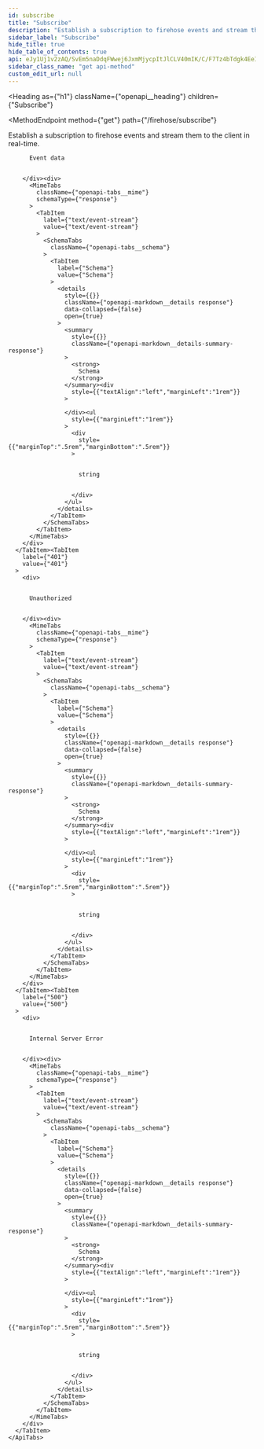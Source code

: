 ```yaml
---
id: subscribe
title: "Subscribe"
description: "Establish a subscription to firehose events and stream them to the client in real-time."
sidebar_label: "Subscribe"
hide_title: true
hide_table_of_contents: true
api: eJy1Uj1v2zAQ/SvEm5naDdqFWwej6JxmMjycpItJlCLV40mIK/C/F7Tz4bTdgk4EeI/v67hi4NJLmDTkBIddUepiKN6QKXP3MjKazUMQ9rmw4YWTFkNpMEWFaTTqeWwQ9Wz6GDipCckIU7zRMPIHWAiXKafCBW7F7Xbbjj+0G60ZSAkWfU7KSRtK+VE3Z82bi1y7LL3nkc7j08RwKCohHVFrrRafth//5r9PNKvPEn7x8G6Fz/9K8C0pS6Jo7lgWFrMTyfJOqWqhdCxwezwvAAeLkdXnAQ5HVlhMpB4Om2fI5ml5HcMipIfcyJsN6puNRho0NilYLCzlEgDVYspFR0rtQaKxQe6uuN4EXl+T/cef89TJubkpUkjN5Syx6V9yX1Vj8Zr8YOFz0TZf144K30ustV3/nFlOcPuDxUISqGtV7A/VwjMNLHD7FT/4BIcvfc9Tq3ihOL/4eLPBer2Pr7vvqPU3dQcqHQ==
sidebar_class_name: "get api-method"
custom_edit_url: null
---
```



<Heading
  as={"h1"}
  className={"openapi__heading"}
  children={"Subscribe"}
>
</Heading>

<MethodEndpoint
  method={"get"}
  path={"/firehose/subscribe"}
>
  
</MethodEndpoint>



Establish a subscription to firehose events and stream them to the client in real-time.

<div>
  <div>
    <ApiTabs
      label={undefined}
      id={undefined}
    >
      <TabItem
        label={"200"}
        value={"200"}
      >
        <div>
          
          
          Event data
          
          
        </div><div>
          <MimeTabs
            className={"openapi-tabs__mime"}
            schemaType={"response"}
          >
            <TabItem
              label={"text/event-stream"}
              value={"text/event-stream"}
            >
              <SchemaTabs
                className={"openapi-tabs__schema"}
              >
                <TabItem
                  label={"Schema"}
                  value={"Schema"}
                >
                  <details
                    style={{}}
                    className={"openapi-markdown__details response"}
                    data-collapsed={false}
                    open={true}
                  >
                    <summary
                      style={{}}
                      className={"openapi-markdown__details-summary-response"}
                    >
                      <strong>
                        Schema
                      </strong>
                    </summary><div
                      style={{"textAlign":"left","marginLeft":"1rem"}}
                    >
                      
                    </div><ul
                      style={{"marginLeft":"1rem"}}
                    >
                      <div
                        style={{"marginTop":".5rem","marginBottom":".5rem"}}
                      >
                        
                        
                        string
                        
                        
                      </div>
                    </ul>
                  </details>
                </TabItem>
              </SchemaTabs>
            </TabItem>
          </MimeTabs>
        </div>
      </TabItem><TabItem
        label={"401"}
        value={"401"}
      >
        <div>
          
          
          Unauthorized
          
          
        </div><div>
          <MimeTabs
            className={"openapi-tabs__mime"}
            schemaType={"response"}
          >
            <TabItem
              label={"text/event-stream"}
              value={"text/event-stream"}
            >
              <SchemaTabs
                className={"openapi-tabs__schema"}
              >
                <TabItem
                  label={"Schema"}
                  value={"Schema"}
                >
                  <details
                    style={{}}
                    className={"openapi-markdown__details response"}
                    data-collapsed={false}
                    open={true}
                  >
                    <summary
                      style={{}}
                      className={"openapi-markdown__details-summary-response"}
                    >
                      <strong>
                        Schema
                      </strong>
                    </summary><div
                      style={{"textAlign":"left","marginLeft":"1rem"}}
                    >
                      
                    </div><ul
                      style={{"marginLeft":"1rem"}}
                    >
                      <div
                        style={{"marginTop":".5rem","marginBottom":".5rem"}}
                      >
                        
                        
                        string
                        
                        
                      </div>
                    </ul>
                  </details>
                </TabItem>
              </SchemaTabs>
            </TabItem>
          </MimeTabs>
        </div>
      </TabItem><TabItem
        label={"500"}
        value={"500"}
      >
        <div>
          
          
          Internal Server Error
          
          
        </div><div>
          <MimeTabs
            className={"openapi-tabs__mime"}
            schemaType={"response"}
          >
            <TabItem
              label={"text/event-stream"}
              value={"text/event-stream"}
            >
              <SchemaTabs
                className={"openapi-tabs__schema"}
              >
                <TabItem
                  label={"Schema"}
                  value={"Schema"}
                >
                  <details
                    style={{}}
                    className={"openapi-markdown__details response"}
                    data-collapsed={false}
                    open={true}
                  >
                    <summary
                      style={{}}
                      className={"openapi-markdown__details-summary-response"}
                    >
                      <strong>
                        Schema
                      </strong>
                    </summary><div
                      style={{"textAlign":"left","marginLeft":"1rem"}}
                    >
                      
                    </div><ul
                      style={{"marginLeft":"1rem"}}
                    >
                      <div
                        style={{"marginTop":".5rem","marginBottom":".5rem"}}
                      >
                        
                        
                        string
                        
                        
                      </div>
                    </ul>
                  </details>
                </TabItem>
              </SchemaTabs>
            </TabItem>
          </MimeTabs>
        </div>
      </TabItem>
    </ApiTabs>
  </div>
</div>
      
